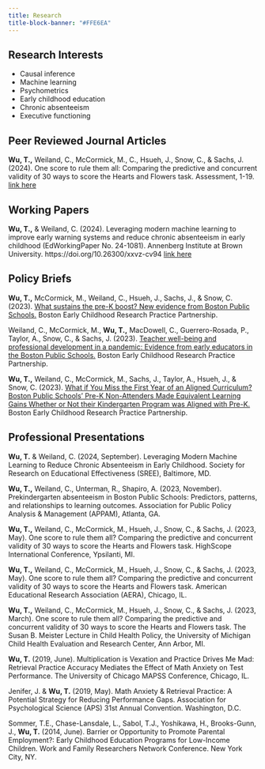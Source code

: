 ```yaml
---
title: Research
title-block-banner: "#FFE6EA"
---
```


## Research Interests

-   Causal inference
-   Machine learning
-   Psychometrics
-   Early childhood education
-   Chronic absenteeism
-   Executive functioning

## Peer Reviewed Journal Articles

**Wu, T.,** Weiland, C., McCormick, M., C., Hsueh, J., Snow, C., & Sachs, J. (2024). One score to rule them all: Comparing the predictive and concurrent validity of 30 ways to score the Hearts and Flowers task. Assessment, 1-19. [link here](https://journals.sagepub.com/doi/full/10.1177/10731911241229566)

## Working Papers

**Wu, T.,** & Weiland, C. (2024). Leveraging modern machine learning to improve early warning systems and reduce chronic absenteeism in early childhood (EdWorkingPaper No. 24-1081). Annenberg Institute at Brown University. https://doi.org/10.26300/xxvz-cv94 [link here](https://edworkingpapers.com/ai24-1081)

## Policy Briefs

**Wu, T.,** McCormick, M., Weiland, C., Hsueh, J., Sachs, J., & Snow, C. (2023). [What sustains the pre-K boost? New evidence from Boston Public Schools.](https://edpolicy.umich.edu/research/boston-rpp-briefs/what-sustains-pre-k-boost-new-evidence-boston-public-schools) Boston Early Childhood Research Practice Partnership.

Weiland, C., McCormick, M., **Wu, T.,** MacDowell, C., Guerrero-Rosada, P., Taylor, A., Snow, C., & Sachs, J. (2023). [Teacher well-being and professional development in a pandemic: Evidence from early educators in the Boston Public Schools.](https://edpolicy.umich.edu/research/boston-rpp-briefs/professional-development-time-covid-19-evidence-and-insights-early) Boston Early Childhood Research Practice Partnership.

**Wu, T.,** Weiland, C., McCormick, M., Sachs, J., Taylor, A., Hsueh, J., & Snow, C. (2023). [What if You Miss the First Year of an Aligned Curriculum? Boston Public Schools’ Pre-K Non-Attenders Made Equivalent Learning Gains Whether or Not their Kindergarten Program was Aligned with Pre-K.](https://edpolicy.umich.edu/research/boston-rpp-briefs/what-if-you-miss-first-year-aligned-curriculum) Boston Early Childhood Research Practice Partnership.

## Professional Presentations

**Wu, T.** & Weiland, C. (2024, September). Leveraging Modern Machine Learning to Reduce Chronic Absenteeism in Early Childhood. Society for Research on Educational Effectiveness (SREE), Baltimore, MD.

**Wu, T.,** Weiland, C., Unterman, R., Shapiro, A. (2023, November). Prekindergarten absenteeism in Boston Public Schools: Predictors, patterns, and relationships to learning outcomes. Association for Public Policy Analysis & Management (APPAM), Atlanta, GA.

**Wu, T.,** Weiland, C., McCormick, M., Hsueh, J., Snow, C., & Sachs, J. (2023, May). One score to rule them all? Comparing the predictive and concurrent validity of 30 ways to score the Hearts and Flowers task. HighScope International Conference, Ypsilanti, MI.

**Wu, T.,** Weiland, C., McCormick, M., Hsueh, J., Snow, C., & Sachs, J. (2023, May). One score to rule them all? Comparing the predictive and concurrent validity of 30 ways to score the Hearts and Flowers task. American Educational Research Association (AERA), Chicago, IL.

**Wu, T.,** Weiland, C., McCormick, M., Hsueh, J., Snow, C., & Sachs, J. (2023, March). One score to rule them all? Comparing the predictive and concurrent validity of 30 ways to score the Hearts and Flowers task. The Susan B. Meister Lecture in Child Health Policy, the University of Michigan Child Health Evaluation and Research Center, Ann Arbor, MI.

**Wu, T.** (2019, June). Multiplication is Vexation and Practice Drives Me Mad: Retrieval Practice Accuracy Mediates the Effect of Math Anxiety on Test Performance. The University of Chicago MAPSS Conference, Chicago, IL.

Jenifer, J. & **Wu, T.** (2019, May). Math Anxiety & Retrieval Practice: A Potential Strategy for Reducing Performance Gaps. Association for Psychological Science (APS) 31st Annual Convention. Washington, D.C.

Sommer, T.E., Chase-Lansdale, L., Sabol, T.J., Yoshikawa, H., Brooks-Gunn, J., **Wu, T.** (2014, June). Barrier or Opportunity to Promote Parental Employment?: Early Childhood Education Programs for Low-Income Children. Work and Family Researchers Network Conference. New York City, NY.
